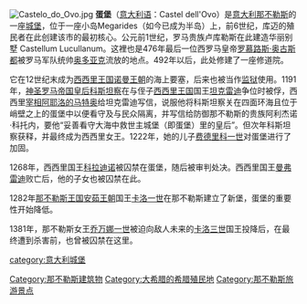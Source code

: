{{Unreferenced|time=2016-07-14T18:19:01+00:00}}
{{coord|40.827872|14.248012| display=title}}

{{Otheruses|subject=意大利那不勒斯城堡|other=蛋堡的其他意義|蛋堡 (消歧義)}}

[[File:Castelo_do_Ovo.jpg|thumb]]
{{commons}}
'''蛋堡'''（[[意大利语|意大利语]]：Castel dell'Ovo）是[[意大利|意大利]][[那不勒斯|那不勒斯]]的一座[[城堡|城堡]]，位于一座小岛Megarides（如今已成为半岛）上，前6世纪，库迈的殖民者在此创建该市的最初核心。公元前1世纪，罗马贵族卢库勒斯在此建造华丽别墅 Castellum Lucullanum。这裡也是476年最后一位西罗马皇帝[[罗慕路斯·奥古斯都|罗慕路斯·奥古斯都]]被罗马军队统帅[[奥多亚克|奥多亚克]]流放的地点。492年以后，此处修建了一座修道院。

它在12世纪末成为[[西西里王国|西西里王国]][[诺曼王朝|诺曼王朝]]的海上要塞，后来也被当作[[监狱|监狱]]使用。1191年，[[神圣罗马帝国|神圣罗马帝国]][[皇后|皇后]][[科斯坦察_(西西里女王)|科斯坦察]]在与侄子[[西西里王国|西西里王国]]国王[[西西里的坦克雷迪|坦克雷迪]]争位时被俘，西西里[[宰相|宰相]][[阿耶洛的马特奥|阿耶洛的马特奥]]给坦克雷迪写信，说服他将科斯坦察关在四面环海且位于峭壁之上的蛋堡中以便看守及与民众隔离，并写信给防御那不勒斯的贵族阿利杰诺·科托内，要他“妥善看守大海中救世主城堡（即蛋堡）里的皇后”。但次年科斯坦察获释，并最终成为西西里女王。1222年，她的儿子[[腓特烈二世_(神圣罗马帝国)|费德里科一世]]对蛋堡进行了加固。

1268年，西西里国王[[康拉丁|科拉迪诺]]被囚禁在蛋堡，随后被审判处决。西西里国王[[曼弗雷迪_(西西里国王)|曼弗雷迪]]败亡后，他的子女也被囚禁在此。

1282年[[那不勒斯王国|那不勒斯王国]][[安茹王朝|安茹王朝]]国王[[卡洛一世_(西西里)|卡洛一世]]在那不勒斯建立了新堡，蛋堡的重要性开始降低。

1381年，那不勒斯女王[[乔万娜一世|乔万娜一世]]被迫向敌人未来的[[卡洛三世_(那不勒斯)|卡洛三世]]国王投降后，在最终遭到杀害前，也曾被囚禁在这里。

{{那不勒斯地标}}

[[Category:那不勒斯建筑物|Category:那不勒斯建筑物]]
[[category:意大利城堡|category:意大利城堡]]
[[Category:大希腊的希腊殖民地|Category:大希腊的希腊殖民地]]
[[Category:那不勒斯旅游景点|Category:那不勒斯旅游景点]]
